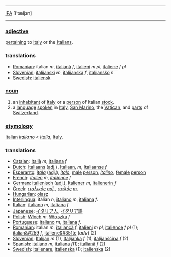 ----
[[IPA]] [I'tæljзn]
----

===[[adjective]]===

[[pertain|pertaining]] to [[Italy]] or the [[Italian|Italians]].

===translations===

*[[Romanian]]: italian ''m'', [[italiană]] ''f'', [[italieni]] ''m pl'', [[italiene]] ''f pl''
*[[Slovenian]]: [[italijanski]] ''m'', [[italijanska]] ''f'', [[italijansko]] ''n''
*[[Swedish]]: [[italiensk]]



===[[noun]] ===

# an [[inhabitant]] of [[Italy]] or a [[person]] of Italian [[stock]].
# a [[language]] [[speak|spoken]] in [[Italy]], [[San Marino]], the [[Vatican]], and [[part|parts]] of [[Switzerland]].

===[[etymology]]=== 

[[Italian]] ''[[italiano]]'' < ''[[Italia]]'', [[Italy]].

===translations===

*[[Catalan]]: [[italià]] ''m'', [[italiana]] ''f''
*[[Dutch]]: [[Italiaans]] ([[adjective|adj.]]), [[Italiaan]], ''m'', [[Italiaanse]] ''f''
*[[Esperanto]]: ''[[itala]]'' ([[adjective|adj.]]), ''[[italo]]'', [[male]] [[person]], ''[[italino]]'', [[female]] [[person]]
*[[French]]: ''[[italien]]'' ''m'', ''[[italienne]]'' ''f''
*[[German]]: [[italienisch]] ([[adjective|adj.]]), [[Italiener]] ''m'', [[Italienerin]] ''f''
*[[Greek]]: ''[[ιταλικός]]'' ''[[adjective|adj.]]'', ''[[ιταλός]]'' ''[[masculine|m.]]''
*[[Hungarian]]: [[olasz]]
*[[Interlingua]]: italian ''n'', [[italiano]]  ''m'', [[italiana]]  ''f''.
*[[Italian]]: [[italiano]] ''m'',  [[italiana]]  ''f''
*[[Japanese]]: [[イタリア人]], [[イタリア語]]
*[[Polish]]: [[Włoch]] ''m''. [[Włoszka]] ''f''
*[[Portuguese]]: [[italiano]] ''m'', [[italiana]] ''f''.
*[[Romanian]]: italian ''m'', [[italiancă]] ''f'', [[italieni]] ''m pl'', [[italience]] ''f pl'' (1); [[italian&#259]] ''f'', [[italiene&#351te]] (''adv'') (2)
*[[Slovenian]]: [[Italijan]] ''m'' (1), [[Italijanka]] ''f'' (1), [[italijanščina]] ''f'' (2)
*[[Spanish]]: [[italiano]]  ''m'', [[italiana]]  ''f''(1); [[italiană]] ''f'' (2)
*[[Swedish]]: [[italienare]], [[italienska]] (1); [[italienska]] (2)